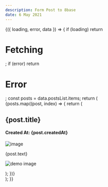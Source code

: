 ```yaml
---
description: Form Post to 8base
date: 6 May 2021
---
```




<ApolloProvider client={client}>
  <Query query={POSTS_QUERY}>
    {({ loading, error, data }) => {
      if (loading) return <h1>Fetching</h1>;
      if (error) return <h1>Error</h1>;
      const posts = data.postsList.items;
      return (
        <div>
          {posts.map((post, index) => {
            return (
              <div key={index} className="main">
                <div className="card-body">
                  <h2>{post.title}</h2>
                  <h4>
                    <span className="created">
                      Created At: {post.createdAt}
                    </span>
                  </h4>
                  <img
                    src={post.image.downloadUrl + "?download=true"}
                    alt="image"
                  ></img>
                  <p className="card-text">{post.text}</p>
                </div>
                <div className="card-body">                  
<FeatureCard
  subTitle="With subtitle"
  title="Title"
  actionIcon="arrowRight"
  href="/"
  disabled
  color="dark"
>

![demo image](../images/large-image.jpg)

</FeatureCard>
                </div>
              </div>
            );
          })}
        </div>
      );
    }}

  </Query>
</ApolloProvider>
